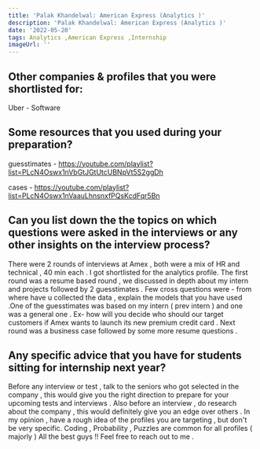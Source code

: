 ```yaml
---
title: 'Palak Khandelwal: American Express (Analytics )'
description: 'Palak Khandelwal: American Express (Analytics )'
date: '2022-05-20'
tags: Analytics ,American Express ,Internship
imageUrl: ''
---
```


## Other companies & profiles that you were shortlisted for:
Uber - Software 

## Some resources that you used during your preparation?
guesstimates - https://youtube.com/playlist?list=PLcN4Oswx1nVbGtJGtUtcUBNpVt5S2ggDh

cases - https://youtube.com/playlist?list=PLcN4Oswx1nVaauLhnsnxfPQsKcdFqr5Bn



## Can you list down the the topics on which questions were asked in the interviews or any other insights on the interview process?
There were 2 rounds of  interviews at Amex , both were a mix of HR and technical , 40 min each  . I got shortlisted for the analytics profile. The first round was a resume based round , we discussed in depth about my intern  and  projects followed by 2 guesstimates  . Few cross questions were - from where have u collected the data , explain the models that you have used .One of the guesstimates was based on my intern ( prev intern ) and one was a general one . Ex- how will you decide who should our target customers if Amex wants to launch its new premium credit card . 
Next round was a business case  followed by some more resume questions .



## Any specific advice that you have for students sitting for internship next year?
Before any interview or test , talk to the seniors who got selected in the company , this would give you the right direction to prepare for your upcoming tests and interviews . Also before an interview , do research about the company , this would definitely give you an edge over others .  In my opinion , have a rough idea of the profiles you are targeting , but don't be very specific. Coding , Probability , Puzzles are common for all profiles ( majorly ) 
All the best guys !! Feel free to reach out to me .

